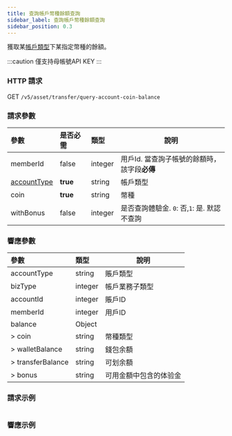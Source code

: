 ```yaml
---
title: 查詢帳戶幣種餘額查詢
sidebar_label: 查詢帳戶幣種餘額查詢
sidebar_position: 0.3
---
```


獲取某[帳戶類型](../enum#accounttype)下某指定幣種的餘額。

:::caution
僅支持母帳號API KEY
:::

### HTTP 請求
GET `/v5/asset/transfer/query-account-coin-balance`

### 請求參數
| 參數 | 是否必需 | 類型 | 說明|
|:----- |:-------|:-----|------ |
|memberId |false |integer |用戶Id. 當查詢子帳號的餘額時，該字段**必傳**|
|[accountType](../enum#accounttype) |**true** |string |帳戶類型 |
|coin |**true** |string |幣種 |
|withBonus |false |integer |是否查詢體驗金. `0`: 否,`1`: 是. 默認不查詢  |

### 響應參數
| 參數 | 類型 | 說明|
|:----- |:-----|----- |
|accountType |string |賬戶類型 |
|bizType |integer |帳戶業務子類型 |
|accountId |integer |賬戶ID |
|memberId |integer |用戶ID |
|balance |Object | |
|> coin |string |幣種類型 |
|> walletBalance |string |錢包余額 |
|> transferBalance |string |可划余額 |
|> bonus |string |可用金額中包含的体验金 |

### 請求示例

<Tabs>
<TabItem value="console" label="Console">

```http
```

</TabItem>
</Tabs>

### 響應示例

<Tabs>
<TabItem value="js response" label="response">

```json

```
</TabItem>
</Tabs>